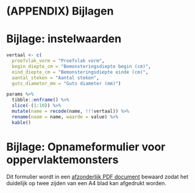 # (APPENDIX) Bijlagen {.unnumbered}

# Bijlage: instelwaarden {#bijlage-params}

```r
vertaal <- c(
  proefvlak_vorm = "Proefvlak vorm",
  begin_diepte_cm = "Bemonsteringsdiepte begin (cm)",
  eind_diepte_cm = "Bemonsteringsdiepte einde (cm)",
  aantal_steken = "Aantal steken",
  guts_diameter_mm = "Guts diameter (mm)")

params %>%
  tibble::enframe() %>%
  slice(-(1:10)) %>%
  mutate(name = recode(name, !!!vertaal)) %>%
  rename(naam = name, waarde = value) %>%
  kable()
```

# Bijlage: Opnameformulier voor oppervlaktemonsters {#bijlage-opnameformulier}

Dit formulier wordt in een [afzonderlijk PDF document](./media/sfp-201-nl_bijlage_b_opnameformulier_oppervlaktemonsters.pdf) bewaard zodat het duidelijk op twee zijden van een A4 blad kan afgedrukt worden.
